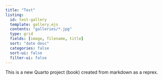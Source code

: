 ```yaml
---
title: "Test"
listing:
  id: test-gallery
  template: gallery.ejs
  contents: "galleries/*.jpg"
  type: grid
  fields: [image, filename, title]
  sort: "date desc"
  categories: false
  sort-ui: false
  filter-ui: false
---
```


This is a new Quarto project (book) created from markdown as a reprex.




